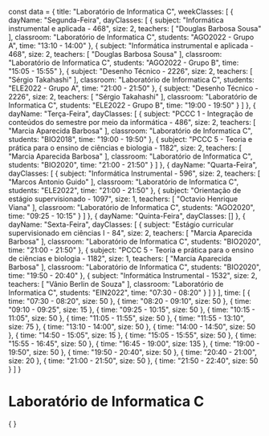 const data = {
  title: "Laboratório de Informatica C",
  weekClasses: [
    {
      dayName: "Segunda-Feira",
      dayClasses: [
        {
          subject: "Informática instrumental e aplicada - 468",
          size: 2,
          teachers: [
            "Douglas Barbosa Sousa"
          ],
          classroom: "Laboratório de Informatica C",
          students: "AGO2022 - Grupo A",
          time: "13:10 - 14:00"
        },
        {
          subject: "Informática instrumental e aplicada - 468",
          size: 2,
          teachers: [
            "Douglas Barbosa Sousa"
          ],
          classroom: "Laboratório de Informatica C",
          students: "AGO2022 - Grupo B",
          time: "15:05 - 15:55"
        },
        {
          subject: "Desenho Técnico - 2226",
          size: 2,
          teachers: [
            "Sérgio Takahashi"
          ],
          classroom: "Laboratório de Informatica C",
          students: "ELE2022 - Grupo A",
          time: "21:00 - 21:50"
        },
        {
          subject: "Desenho Técnico - 2226",
          size: 2,
          teachers: [
            "Sérgio Takahashi"
          ],
          classroom: "Laboratório de Informatica C",
          students: "ELE2022 - Grupo B",
          time: "19:00 - 19:50"
        }
      ]
    },
    {
      dayName: "Terça-Feira",
      dayClasses: [
        {
          subject: "PCCC 1 - Integração de conteúdos do semestre por meio da informática - 486",
          size: 2,
          teachers: [
            "Marcia Aparecida Barbosa"
          ],
          classroom: "Laboratório de Informatica C",
          students: "BIO2018",
          time: "19:00 - 19:50"
        },
        {
          subject: "PCCC 5 - Teoria e prática para o ensino de ciências e biologia - 1182",
          size: 2,
          teachers: [
            "Marcia Aparecida Barbosa"
          ],
          classroom: "Laboratório de Informatica C",
          students: "BIO2020",
          time: "21:00 - 21:50"
        }
      ]
    },
    {
      dayName: "Quarta-Feira",
      dayClasses: [
        {
          subject: "Informática Instrumental - 596",
          size: 2,
          teachers: [
            "Marcos Antonio Guido"
          ],
          classroom: "Laboratório de Informatica C",
          students: "ELE2022",
          time: "21:00 - 21:50"
        },
        {
          subject: "Orientação de estágio supervisionado - 1097",
          size: 1,
          teachers: [
            "Octavio Henrique Viana"
          ],
          classroom: "Laboratório de Informatica C",
          students: "AGO2020",
          time: "09:25 - 10:15"
        }
      ]
    },
    {
      dayName: "Quinta-Feira",
      dayClasses: []
    },
    {
      dayName: "Sexta-Feira",
      dayClasses: [
        {
          subject: "Estágio curricular supervisionado em ciências I - 84",
          size: 2,
          teachers: [
            "Marcia Aparecida Barbosa"
          ],
          classroom: "Laboratório de Informatica C",
          students: "BIO2020",
          time: "21:00 - 21:50"
        },
        {
          subject: "PCCC 5 - Teoria e prática para o ensino de ciências e biologia - 1182",
          size: 1,
          teachers: [
            "Marcia Aparecida Barbosa"
          ],
          classroom: "Laboratório de Informatica C",
          students: "BIO2020",
          time: "19:50 - 20:40"
        },
        {
          subject: "Informática Instrumental - 1532",
          size: 2,
          teachers: [
            "Vânio Berlin de Souza"
          ],
          classroom: "Laboratório de Informatica C",
          students: "EIN2022",
          time: "07:30 - 08:20"
        }
      ]
    }
  ],
  time: [
    {
      time: "07:30 - 08:20",
      size: 50
    },
    {
      time: "08:20 - 09:10",
      size: 50
    },
    {
      time: "09:10 - 09:25",
      size: 15
    },
    {
      time: "09:25 - 10:15",
      size: 50
    },
    {
      time: "10:15 - 11:05",
      size: 50
    },
    {
      time: "11:05 - 11:55",
      size: 50
    },
    {
      time: "11:55 - 13:10",
      size: 75
    },
    {
      time: "13:10 - 14:00",
      size: 50
    },
    {
      time: "14:00 - 14:50",
      size: 50
    },
    {
      time: "14:50 - 15:05",
      size: 15
    },
    {
      time: "15:05 - 15:55",
      size: 50
    },
    {
      time: "15:55 - 16:45",
      size: 50
    },
    {
      time: "16:45 - 19:00",
      size: 135
    },
    {
      time: "19:00 - 19:50",
      size: 50
    },
    {
      time: "19:50 - 20:40",
      size: 50
    },
    {
      time: "20:40 - 21:00",
      size: 20
    },
    {
      time: "21:00 - 21:50",
      size: 50
    },
    {
      time: "21:50 - 22:40",
      size: 50
    }
  ]
}

# Laboratório de Informatica C

<div>
    {
        <Grid
            title={data.title} 
            weekClasses={data.weekClasses} 
            time={data.time}
        />
    }
</div>